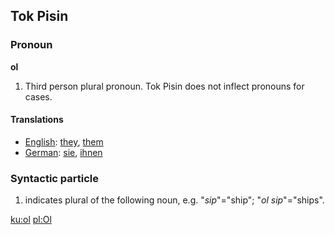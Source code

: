 ==Tok Pisin==

===Pronoun===
'''ol'''

#Third person plural pronoun.  Tok Pisin does not inflect pronouns for cases.

====Translations====

*[[English]]:  [[they]], [[them]]
*[[German]]:  [[sie]], [[ihnen]]

===Syntactic particle===

#indicates plural of the following noun, e.g. "''sip''"="ship"; "''ol sip''"="ships".

[[ku:ol]]
[[pl:Ol]]